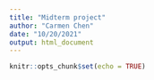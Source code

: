 ```yaml
---
title: "Midterm project"
author: "Carmen Chen"
date: "10/20/2021"
output: html_document
---
```


```r
knitr::opts_chunk$set(echo = TRUE)
```



```r

```


